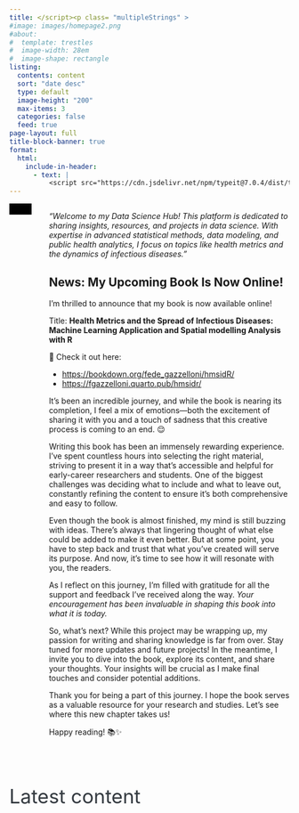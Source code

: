 ```yaml
---
title: </script><p class= "multipleStrings" >
#image: images/homepage2.png
#about: 
#  template: trestles
#  image-width: 28em
#  image-shape: rectangle
listing:
  contents: content
  sort: "date desc"
  type: default
  image-height: "200"
  max-items: 3
  categories: false
  feed: true
page-layout: full
title-block-banner: true
format:
  html:
    include-in-header: 
      - text: |
          <script src="https://cdn.jsdelivr.net/npm/typeit@7.0.4/dist/typeit.min.js">
---
```


:::: column-page

:::: {.columns}

::: {.column}

```{=html}
<video width="80%" height="auto" autoplay loop muted playsinline>
  <source src="images/video-homepage.mp4" type="video/mp4">
</video>
```

:::

::: {.column}
*"Welcome to my Data Science Hub! This platform is dedicated to sharing insights, resources, and projects in data science. With expertise in advanced statistical methods, data modeling, and public health analytics, I focus on topics like health metrics and the dynamics of infectious diseases."*

## News: My Upcoming Book Is Now Online!

I’m thrilled to announce that my book is now available online!

Title: **Health Metrics and the Spread of Infectious Diseases: Machine Learning Application and Spatial modelling Analysis with R**

🎉 Check it out here:

-   <https://bookdown.org/fede_gazzelloni/hmsidR/>
-   <https://fgazzelloni.quarto.pub/hmsidr/>

It’s been an incredible journey, and while the book is nearing its completion, I feel a mix of emotions—both the excitement of sharing it with you and a touch of sadness that this creative process is coming to an end. 😌

Writing this book has been an immensely rewarding experience. I’ve spent countless hours into selecting the right material, striving to present it in a way that’s accessible and helpful for early-career researchers and students. One of the biggest challenges was deciding what to include and what to leave out, constantly refining the content to ensure it’s both comprehensive and easy to follow.

Even though the book is almost finished, my mind is still buzzing with ideas. There’s always that lingering thought of what else could be added to make it even better. But at some point, you have to step back and trust that what you’ve created will serve its purpose. And now, it’s time to see how it will resonate with you, the readers.

As I reflect on this journey, I’m filled with gratitude for all the support and feedback I’ve received along the way. *Your encouragement has been invaluable in shaping this book into what it is today.*

So, what’s next? While this project may be wrapping up, my passion for writing and sharing knowledge is far from over. Stay tuned for more updates and future projects! In the meantime, I invite you to dive into the book, explore its content, and share your thoughts. Your insights will be crucial as I make final touches and consider potential additions.

Thank you for being a part of this journey. I hope the book serves as a valuable resource for your research and studies. Let’s see where this new chapter takes us!

Happy reading! 📚✨
:::

::::

:::::

<br>

:::: column-page
::: {style="font-size: 2.5em; face: bold; color: #343a40;"}
Latest content
:::
::::

```{=html}
<script>new TypeIt(".multipleStrings", {
    strings: ["Welcome to my Website 💡", "New Book: Health Metrics and the Spread of Infectious Diseases️ 🦠", "Stay tuned for the latest developments 🔍"],
    breakLines: false,
    loop: true,
    speed: 50
  }).go();
</script>
```

<link rel="me" href="https://fosstodon.org/@fgazzelloni">

